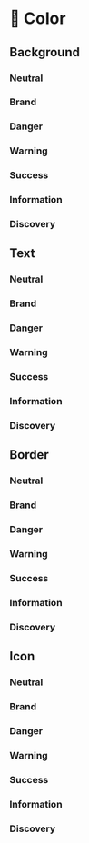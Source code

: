 
# 🎨 Color

## Background

### Neutral
<TokensColor type="Background" color="Neutral" />

### Brand
<TokensColor type="Background" color="Brand" />

### Danger
<TokensColor type="Background" color="Danger" />

### Warning
<TokensColor type="Background" color="Warning" />

### Success
<TokensColor type="Background" color="Success" />

### Information
<TokensColor type="Background" color="Info" />

### Discovery
<TokensColor type="Background" color="Discovery" />


## Text

### Neutral
<TokensColor type="Text" color="Neutral" />

### Brand
<TokensColor type="Text" color="Brand" />

### Danger
<TokensColor type="Text" color="Danger" />

### Warning
<TokensColor type="Text" color="Warning" />

### Success
<TokensColor type="Text" color="Success" />

### Information
<TokensColor type="Text" color="Info" />

### Discovery
<TokensColor type="Text" color="Discovery" />


## Border

### Neutral
<TokensColor type="Border" color="Neutral" />

### Brand
<TokensColor type="Border" color="Brand" />

### Danger
<TokensColor type="Border" color="Danger" />

### Warning
<TokensColor type="Border" color="Warning" />

### Success
<TokensColor type="Border" color="Success" />

### Information
<TokensColor type="Border" color="Info" />

### Discovery
<TokensColor type="Border" color="Discovery" />


## Icon

### Neutral
<TokensColor type="Icon" color="Neutral" />

### Brand
<TokensColor type="Icon" color="Brand" />

### Danger
<TokensColor type="Icon" color="Danger" />

### Warning
<TokensColor type="Icon" color="Warning" />

### Success
<TokensColor type="Icon" color="Success" />

### Information
<TokensColor type="Icon" color="Info" />

### Discovery
<TokensColor type="Icon" color="Discovery" />